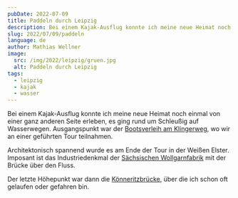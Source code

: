 ```yaml
---
pubDate: 2022-07-09
title: Paddeln durch Leipzig
description: Bei einem Kajak-Ausflug konnte ich meine neue Heimat noch einmal von einer ganz anderen Seite erleben, es ging rund um Schleußig auf Wasserwegen. Ausgangspunkt war der Bootsverleih am Klingerweg, wo wir an einer geführten Tour teilnahmen.
slug: 2022/07/09/paddeln
language: de
author: Mathias Wellner
image:
  src: /img/2022/leipzig/gruen.jpg
  alt: Paddeln durch Leipzig
tags:
  - leipzig
  - kajak
  - wasser
---
```



Bei einem Kajak-Ausflug konnte ich meine neue Heimat noch einmal von einer ganz anderen Seite erleben, es ging rund um Schleußig auf Wasserwegen. Ausgangspunkt war der [Bootsverleih am Klingerweg](https://bootsverleih.scdhfk.de/), wo wir an einer geführten Tour teilnahmen.

<ResponsiveImage
  src="/img/2022/leipzig/gruen.jpg"
  alt="Grünes Paradies"
  aspectRatio="4:3"
/>

Architektonisch spannend wurde es am Ende der Tour in der Weißen Elster. Imposant ist das Industriedenkmal der [Sächsischen Wollgarnfabrik](https://de.wikipedia.org/wiki/S%C3%A4chsische_Wollgarnfabrik) mit der Brücke über den Fluss.

<ResponsiveImage
  src="/img/2022/leipzig/tuchgarnfabrik.jpg"
  alt="Tuchgarnfabrik"
  aspectRatio="4:3"
/>

Der letzte Höhepunkt war dann die [Könneritzbrücke](https://de.wikipedia.org/wiki/K%C3%B6nneritzbr%C3%BCcke), über die ich schon oft gelaufen oder gefahren bin.

<ResponsiveImage
  src="/img/2022/leipzig/koenneritzbruecke.jpg"
  alt="Könneritz-Brücke"
  aspectRatio="4:3"
/>
